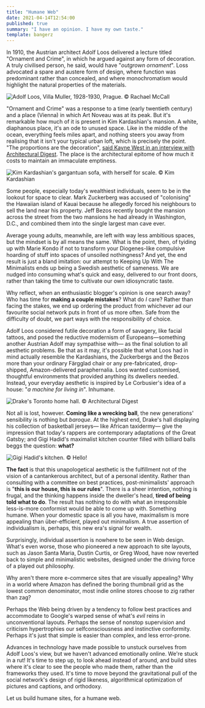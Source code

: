```yaml
---
title: "Humane Web"
date: 2021-04-14T12:54:00
published: true
summary: "I have an opinion. I have my own taste."
template: bangerz
---
```


In 1910, the Austrian architect Adolf Loos delivered a lecture titled "Ornament and Crime", in which he argued against any
form of decoration. A truly civilised person, he said, would have "*outgrown ornament*". Loss advocated a spare and austere
form of design, where function was predominant rather than concealed, and where monochromatism would highlight the natural
properties of the materials.

![Adolf Loos, Villa Muller, 1928-1930, Prague. © Rachael McCall](./villa-muller.jpg)

"Ornament and Crime" was a response to a time (early twentieth century) and a place (Vienna) in which Art Noveau
was at its peak. But it's remarkable how much of it is present in Kim Kardashian's mansion. A white, diaphanous
place, it's an ode to unused space. Like in the middle of the ocean, everything feels miles apart, and nothing steers you
away from realising that it isn't your typical urban loft, which is precisely the point. "The proportions are the decoration",
[said Kayne West in an interview with Architectural Digest](https://www.architecturaldigest.com/story/kim-kardashian-kanye-west-home).
The place is the architectural epitome of how much it costs to maintain an immaculate emptiness.

![Kim Kardashian's gargantuan sofa, with herself for scale. © Kim Kardashian](./kim-kardashian.png)

Some people, especially today's wealthiest individuals, seem to be in the lookout for space to clear. Mark Zuckerberg
was accused of "colonising" the Hawaiian island of Kauai because he allegedly forced his neighbours to sell the land near
his property. Jeff Bezos recently bought the mansion across the street from the two mansions he had already in
Washington, D.C., and combined them into the single largest man cave ever.

Average young adults, meanwhile, are left with way less ambitious spaces, but the mindset is by all means the same. What is
the point, then, of tyiding up with Marie Kondo if not to transform your Diogenes-like compulsive hoarding of stuff into spaces
of unsoiled nothingness? And yet, the end result is just a bland imitation: our attempt to Keeping Up With The Minimalists
ends up being a Swedish aesthetic of sameness. We are nudged into consuming what's quick and easy, delivered to our front
doors, rather than taking the time to cultivate our own idiosyncratic taste. 

Why reflect, when an enthusiastic blogger's opinion is one search away? Who has time for **making a couple mistakes**?
What do *I* care? Rather than facing the stakes, we end up ordering the product from whichever ad our favourite social network
puts in front of us more often. Safe from the difficulty of doubt, we part ways with the responsibility of choice.

Adolf Loos considered futile decoration a form of savagery, like facial tattoos, and posed the reductive
modernism of Europeans—something another Austrian Adolf may sympathise with— as the final solution to all aesthetic problems.
Be that as it may, it's possible that what Loos had in mind actually resemble the Kardashians, the Zuckerbergs and the Bezos
more than your ordinary Färgglad chair or any pre-fabricated, drop-shipped, Amazon-delivered paraphernalia. Loos wanted
customised, thoughtful environments that provided anything its dwellers needed. Instead, your everyday aesthetic is inspired
by Le Corbusier's idea of a house: "*a machine for living in*". Inhumane.

![Drake's Toronto home hall. © Architectural Digest](./drake.webp)

Not all is lost, however. **Coming like a wrecking ball**, the new generations' sensibility is nothing but *baroque*. At
the highest end, Drake's hall displaying his collection of basketball jerseys— like African taxidermy— give the impression
that today's rappers are contemporary adaptations of the Great Gatsby; and Gigi Hadid's maximalist kitchen counter filled
with billiard balls beggs the question: **what?**

![Gigi Hadid's kitchen. © Hello!](./gigi-hadid.jpg)

**The fact** is that this unapologetical aesthetic is the fulfillment not of the vision of a cantankerous architect, but
of a personal identity. Rather than consulting with a committee on best practices, post-minimalists' approach is "**this
is our house, this is our rules**". There is a sheer intention, nothing is frugal, and the thinking happens inside the dweller's
head, **tired of being told what to do**. The result has nothing to do with what an irresponsible less-is-more conformist
would be able to come up with. Something humane. When your domestic space is all you have, maximalism is more appealing
than über-efficient, played out minimalism. A true assertion of individualism is, perhaps, this new era's signal for wealth.

Surprisingly, individual assertion is nowhere to be seen in Web design. What's even worse, those who pioneered a new approach
to site layouts, such as Jason Santa Maria, Dustin Curtis, or Greg Wood, have now reverted back to simple and minimalistic
websites, designed under the driving force of a played out philosophy.

Why aren't there more e-commerce sites that are visually appealing? Why in a world where Amazon has defined the boring
thumbnail grid as the lowest common denominator, most indie online stores choose to zig rather than zag?

Perhaps the Web being driven by a tendency to follow best practices and accommodate to Google's warped sense of 
what's *evil* reins in unconventional layouts. Perhaps the sense of nonstop supervision and criticism hypertrophies our
selfconsciousness and instinctive conformity. Perhaps it's just that simple is easier than complex, and less error-prone.

Advances in technology have made possible to unstuck ourselves from Adolf Loos's view, but we haven't advanced emotionally
online. We're stuck in a rut! It's time to step up, to look ahead instead of around, and build sites where it's clear to
see the people who made them, rather than the frameworks they used. It's time to move beyond the gravitational pull of
the social network's design of rigid likeness, algorithmical optimization of pictures and captions, and orthodoxy.

Let us build humane sites, for a humane web.